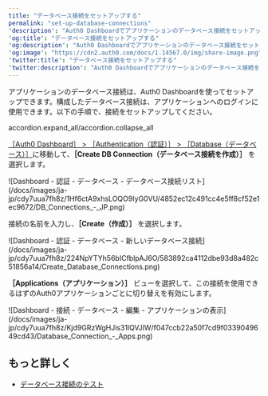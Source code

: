 ```yaml
---
title: "データベース接続をセットアップする"
permalink: "set-up-database-connections"
'description': "Auth0 Dashboardでアプリケーションのデータベース接続をセットアップする方法について説明します。"
'og:title': "データベース接続をセットアップする"
'og:description': "Auth0 Dashboardでアプリケーションのデータベース接続をセットアップする方法について説明します。"
'og:image': "https://cdn2.auth0.com/docs/1.14567.0/img/share-image.png"
'twitter:title': "データベース接続をセットアップする"
'twitter:description': "Auth0 Dashboardでアプリケーションのデータベース接続をセットアップする方法について説明します。"
---
```


アプリケーションのデータベース接続は、<Tooltip data-tooltip-id="react-containers-DefinitionTooltip-0" href="/docs/ja-jp/glossary?term=auth0-dashboard" tip="Auth0 Dashboard: サービスを構成するためのAuth0の主製品。" cta="用語集の表示">Auth0 Dashboard</Tooltip>を使ってセットアップできます。構成したデータベース接続は、アプリケーションへのログインに使用できます。以下の手順で、接続をセットアップしてください。

accordion.expand_all/accordion.collapse_all

<Accordion title="1 Auth0 Dashboardから開始">

[［Auth0 Dashboard］ > ［Authentication（認証）］ > ［Database（データベース）］](http://manage.auth0.com/#/connections/database)に移動して、**［Create DB Connection（データベース接続を作成）］** を選択します。

<Frame>![Dashboard - 認証 - データベース - データベース接続リスト](/docs/images/ja-jp/cdy7uua7fh8z/1Hf6ctA9xhsLOQO9IyG0VU/4852ec12c491cc4e5ff8cf52e1ec9672/DB_Connections_-_JP.png)</Frame>

</Accordion>

<Accordion title="2 接続に名前を付ける">

接続の名前を入力し、**［Create（作成）］** を選択します。

<Frame>![Dashboard - 認証 - データベース - 新しいデータベース接続](/docs/images/ja-jp/cdy7uua7fh8z/224NpYTYh56bICfblpAJ6O/583892ca4112dbe93d8a482c51856a14/Create_Database_Connections.png)</Frame>

</Accordion>

<Accordion title="3 接続を有効化する">

**［Applications（アプリケーション）］** ビューを選択して、この接続を使用できるはずのAuth0アプリケーションごとに切り替えを有効にします。

<Frame>![Dashboard - 接続 - データベース - 編集 - アプリケーションの表示](/docs/images/ja-jp/cdy7uua7fh8z/Kjd9GRzWgHJis31lQVJlW/f047ccb22a50f7cd9f0339049649cd43/Database_Connection_-_Apps.png)</Frame>

</Accordion>

## もっと詳しく

* [データベース接続のテスト](/docs/ja-jp/get-started/applications/test-database-connections)